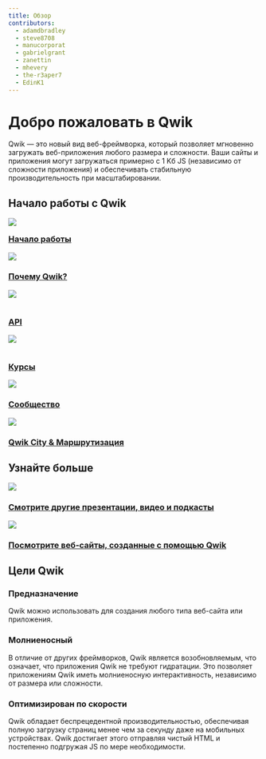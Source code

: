 ```yaml
---
title: Обзор
contributors:
  - adamdbradley
  - steve8708
  - manucorporat
  - gabrielgrant
  - zanettin
  - mhevery
  - the-r3aper7
  - EdinK1
---
```


# Добро пожаловать в Qwik

Qwik — это новый вид веб-фреймворка, который позволяет мгновенно загружать веб-приложения любого размера и сложности. Ваши сайты и приложения могут загружаться примерно с 1 Kб JS (независимо от сложности приложения) и обеспечивать стабильную производительность при масштабировании.

## Начало работы с Qwik

<div class="card-grid">
  <a class="card card-center" href="./getting-started/">
    <img class="intro-icon" src="/icons/getting_started_rocket.svg" width={45} style="margin-bottom:-7px"/>
    <h3>Начало работы</h3>
  </a>
  <a class="card card-center" href="./concepts/think-qwik/">
    <img class="intro-icon" src="/icons/why_qwik_logo.svg" width={70}/>
    <h3>Почему Qwik?</h3>
  </a>
  <a class="card card-center" href="./components/overview/">
    <img class="intro-icon" src="/icons/api_server.svg" width={70} style="margin-bottom:15px"/>
    <h3>API</h3>
  </a>
  <a class="card card-center" href="/ecosystem/#courses">
    <img class="intro-icon" src="/icons/courses_book.svg" width={95} style="margin-bottom:15px"/>
    <h3>Курсы</h3>
  </a>
  <a class="card card-center" href="https://qwik.builder.io/chat">
    <img class="intro-icon" src="/icons/community_chat.svg" width={80}/>
    <h3>Сообщество</h3>
  </a>
  <a class="card card-center" href="/docs/qwikcity/">
    <img class="intro-icon" src="/icons/qwikCity_and_routing.svg" width={70}/>
    <h3>Qwik City & Маршрутизация</h3>
  </a>
</div>

## Узнайте больше

<div class="card-grid">
  <a class="card card-center" href="/media/">
    <img class="intro-icon" src="/icons/see_more_media.svg"/>
    <h3>Смотрите другие презентации, видео и подкасты</h3>
  </a>
  <a class="card card-center" href="/showcase/">
    <img class="intro-icon" src="/icons/showcase.svg"/>
    <h3>Посмотрите веб-сайты, созданные с помощью Qwik</h3>
  </a>
</div>

## Цели Qwik

<div class="card-grid">
  <div class="card">
    <h3>Предназначение</h3>
    <p>Qwik можно использовать для создания любого типа веб-сайта или приложения.</p>
  </div>
  <div class="card">
    <h3>Молниеносный</h3>
    <p>В отличие от других фреймворков, Qwik является возобновляемым, что означает, что приложения Qwik не требуют гидратации. Это позволяет приложениям Qwik иметь молниеносную интерактивность, независимо от размера или сложности.</p>
  </div>
  <div class="card">
    <h3>Оптимизирован по скорости</h3>
    <p>Qwik обладает беспрецедентной производительностью, обеспечивая полную загрузку страниц менее чем за секунду даже на мобильных устройствах. Qwik достигает этого отправляя чистый HTML и постепенно подгружая JS по мере необходимости.</p>
  </div>
</div>
